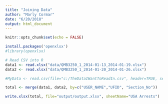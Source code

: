 ```yaml
---
title: "Joining Data"
author: "Marly Cormar"
date: "6/20/2018"
output: html_document
---
```


```r
knitr::opts_chunk$set(echo = FALSE)
```

``` r
install.packages('openxlsx')
#library(openxlsx)
```

```r

# Read CSV into R
data1 <- read.xlsx("data/QMB3250_1_2014-01-13_2014-01-19.xlsx")
data2 <- read.xlsx("data/QMB3250_1_2014-01-20_2014-01-26.xlsx")

#MyData <- read.csv(file="c:/TheDataIWantToReadIn.csv", header=TRUE, sep=",")

total <- merge(data1, data2, by=c("USER_NAME","UFID", "Section_No"))

write.xlsx(total, file="output/output.xlsx", sheetName="USA Arrests")

```
